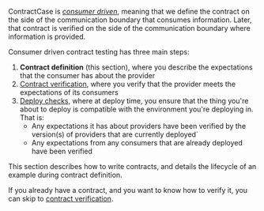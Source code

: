 


ContractCase is [_consumer driven_](https://www.martinfowler.com/articles/consumerDrivenContracts.html),
meaning that we define the contract on the side of the communication boundary that consumes information.
Later, that contract is verified on the side of the communication boundary where information is provided.

Consumer driven contract testing has three main steps:

1. **Contract definition** (this section), where you describe the expectations that the consumer has about the provider
2. [Contract verification](../verifying-contracts/), where you verify that the provider meets the expectations of its consumers
3. [Deploy checks](../deployment-checks.md), where at deploy time, you ensure that the thing you're about to deploy is compatible with the environment you're deploying in. That is:
     * Any expectations it has about providers have been verified by the version(s) of providers that are currently deployed`
     * Any expectations from any consumers that are already deployed have been verified

This section describes how to write contracts, and details the lifecycle of an example
during contract definition. 

If you already have a contract,
and you want to know how to verify
it, you can skip to [contract verification](/docs/verifying-contracts).
